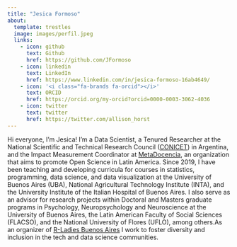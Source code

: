 ```yaml
---
title: "Jesica Formoso"
about:
  template: trestles
  image: images/perfil.jpeg
  links:
    - icon: github
      text: Github
      href: https://github.com/JFormoso
    - icon: linkedin
      text: LinkedIn
      href: https://www.linkedin.com/in/jesica-formoso-16ab4649/
    - icon: '<i class="fa-brands fa-orcid"></i>'
      text: ORCID
      href: https://orcid.org/my-orcid?orcid=0000-0003-3062-4036
    - icon: twitter
      text: twitter
      href: https://twitter.com/allison_horst
---
```


Hi everyone, I’m Jesica! I'm a Data Scientist, a Tenured Researcher at the National Scientific and Technical Research Council ([CONICET](https://www.conicet.gov.ar/?lan=en)) in Argentina, and the Impact Measurement Coordinator at [MetaDocencia](https://www.metadocencia.org/), an organization that aims to promote Open Science in Latin America. Since 2019, I have been teaching and developing curricula for courses in statistics, programming, data science, and data visualization at the University of Buenos Aires (UBA), National Agricultural Technology Institute (INTA), and the University Institute of the Italian Hospital of Buenos Aires. I also serve as an advisor for research projects within Doctoral and Masters graduate programs in Psychology, Neuropsychology and Neuroscience at the University of Buenos Aires, the Latin American Faculty of Social Sciences (FLACSO), and the National University of Flores (UFLO), among others.As an organizer of [R-Ladies Buenos Aires](https://rladiesba.netlify.app/) I work to foster diversity and inclusion in the tech and data science communities. 
